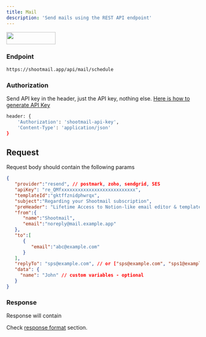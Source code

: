 ```yaml
---
title: Mail
description: 'Send mails using the REST API endpoint'
---
```


<a href="https://god.gw.postman.com/run-collection/107113-90886de7-13a6-4019-9de3-b8955cbceda7?action=collection%2Ffork&source=rip_markdown&collection-url=entityId%3D107113-90886de7-13a6-4019-9de3-b8955cbceda7%26entityType%3Dcollection%26workspaceId%3D4cde4d2d-aa18-4f63-ba0a-a3b87f3fc48b" target="_blank">
  <img height="32" width="128" noZoom src="https://run.pstmn.io/button.svg" />
</a>

### Endpoint

```bash POST
https://shootmail.app/api/mail/schedule
```

### Authorization

Send API key in the header, just the API key, nothing else. [Here is how to generate API Key](/api-keys)

```bash
header: {
    'Authorization': 'shootmail-api-key',
    'Content-Type': 'application/json'
}
```

## Request

Request body should contain the following params

```json
{
   "provider":"resend", // postmark, zoho, sendgrid, SES
   "apiKey": "re_QMfxxxxxxxxxxxxxxxxxxxxxxxxxxx",
   "templateId":"gktffznidphwrqx",
   "subject":"Regarding your Shootmail subscription",
   "preHeader": "Lifetime Access to Notion-like email editor & templates -  Shootmail", // optional
   "from":{
      "name":"Shootmail",
      "email":"noreply@mail.example.app"
   },
   "to":[
      {
         "email":"abc@example.com"
      }
   ],
   "replyTo": "sps@example.com", // or ["sps@example.com", "sps1@example.com"]
   "data": {
     "name": "John" // custom variables - optional
   }
}
```


### Response

Response will contain 

Check [response format](/usage/response) section.